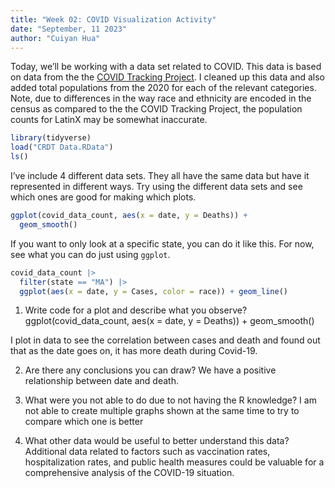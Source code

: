 ```yaml
---
title: "Week 02: COVID Visualization Activity"
date: "September, 11 2023"
author: "Cuiyan Hua"
---
```


Today, we'll be working with a data set related to COVID.
This data is based on data from the the [COVID Tracking Project](https://covidtracking.com/).
I cleaned up this data and also added total populations from the 2020 for each of the relevant categories.
Note, due to differences in the way race and ethnicity are encoded in the census as compared to the the COVID Tracking Project, the population counts for LatinX may be somewhat inaccurate.

```r
library(tidyverse)
load("CRDT Data.RData")
ls()
```

I've include 4 different data sets.
They all have the same data but have it represented in different ways.
Try using the different data sets and see which ones are good for making which plots.


```r
ggplot(covid_data_count, aes(x = date, y = Deaths)) + 
  geom_smooth()
```

If you want to only look at a specific state, you can do it like this.
For now, see what you can do just using `ggplot`.

```r
covid_data_count |> 
  filter(state == "MA") |> 
  ggplot(aes(x = date, y = Cases, color = race)) + geom_line()
```

1. Write code for a plot and describe what you observe?
ggplot(covid_data_count, aes(x = date, y = Deaths)) + 
  geom_smooth()
  
I plot in data to see the correlation between cases and death and found out that as the date goes on, it has more death during Covid-19.


2. Are there any conclusions you can draw?
We have a positive relationship between date and death. 


3. What were you not able to do due to not having the R knowledge?
I am not able to create multiple graphs shown at the same time to try to compare which one is better


4. What other data would be useful to better understand this data?
Additional data related to factors such as vaccination rates, hospitalization rates, and public health measures could be valuable for a comprehensive analysis of the COVID-19 situation. 

